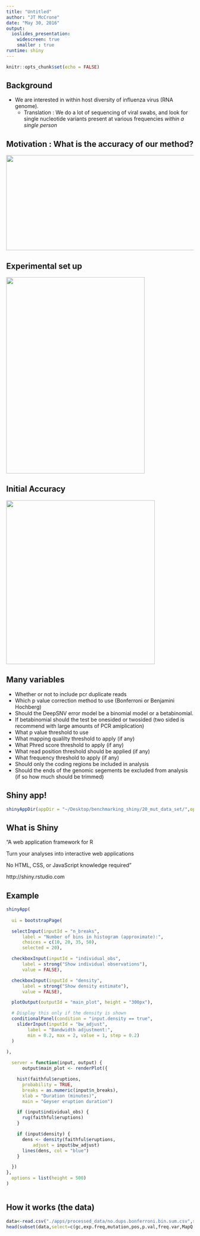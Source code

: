 ```yaml
---
title: "Untitled"
author: "JT McCrone"
date: "May 30, 2016"
output: 
  ioslides_presentation:
    widescreen: true
    smaller : true
runtime: shiny
---
```


```r
knitr::opts_chunk$set(echo = FALSE)
```

## Background

* We are interested in within host diversity of influenza virus (RNA genome).
  * Translation : We do a lot of sequencing of viral swabs, and look for single nucleotide variants present at various frequencies *within a single person*




## Motivation : What is the accuracy of our method?


<img src="./assets/img/sequencing_pipeline.png"  style="width:685px;height:255px;">




## Experimental set up


<img src="./assets/img/Hiseq_setup.png"  style="width:372px;height:526px;">




## Initial Accuracy



<img src="./assets/img/initial_accuracy.png"  style="width:399px;height:439px;">





## Many variables

* Whether or not to include pcr duplicate reads
* Which p value correction method to use (Bonferroni or Benjamini Hochberg)
* Should the DeepSNV error model be a binomial model or a betabinomial.
* If betabinomial should the test be onesided or twosided (two sided is recommend with large amounts of PCR amiplication) 
* What p value threshold to use
* What mapping qualilty threshold to apply (if any)
* What Phred score threshold to apply (if any)
* What read position threshold should be applied (if any)
* What frequency threshold to apply (if any)
* Should only the coding regions be included in analysis
* Should the ends of the genomic segements be excluded from analysis (if so how much should be trimmed)





## Shiny app!

```r
shinyAppDir(appDir = "~/Desktop/benchmarking_shiny/20_mut_data_set/",options = list(width="110%",height="100%"))
```



## What is Shiny


"A web application framework for R

Turn your analyses into interactive web applications

No HTML, CSS, or JavaScript knowledge required"

http://shiny.rstudio.com




## Example

```r
shinyApp(
  
  ui = bootstrapPage(

  selectInput(inputId = "n_breaks",
      label = "Number of bins in histogram (approximate):",
      choices = c(10, 20, 35, 50),
      selected = 20),

  checkboxInput(inputId = "individual_obs",
      label = strong("Show individual observations"),
      value = FALSE),

  checkboxInput(inputId = "density",
      label = strong("Show density estimate"),
      value = FALSE),

  plotOutput(outputId = "main_plot", height = "300px"),

  # Display this only if the density is shown
  conditionalPanel(condition = "input.density == true",
    sliderInput(inputId = "bw_adjust",
        label = "Bandwidth adjustment:",
        min = 0.2, max = 2, value = 1, step = 0.2)
  )

),
  
  server = function(input, output) {
      output$main_plot <- renderPlot({

    hist(faithful$eruptions,
      probability = TRUE,
      breaks = as.numeric(input$n_breaks),
      xlab = "Duration (minutes)",
      main = "Geyser eruption duration")

    if (input$individual_obs) {
      rug(faithful$eruptions)
    }

    if (input$density) {
      dens <- density(faithful$eruptions,
          adjust = input$bw_adjust)
      lines(dens, col = "blue")
    }

  })
},
  options = list(height = 500)
)



```





## How it works (the data)

```r
data<-read.csv("./apps/processed_data/no.dups.bonferroni.bin.sum.csv",stringsAsFactors = F)
head(subset(data,select=c(gc,exp.freq,mutation,pos,p.val,freq.var,MapQ,Read_pos,Phred,category)),n=3)



```




